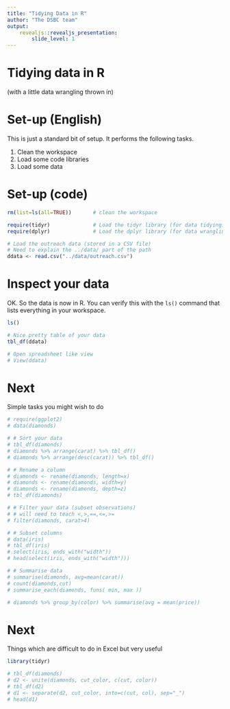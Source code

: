 ```yaml
---
title: "Tidying Data in R"
author: "The DSBC team"
output: 
    revealjs::revealjs_presentation:
        slide_level: 1
---
```


# Tidying data in R
(with a little data wrangling thrown in)

<!--
Notes

# Use the outreach data for now since we need to be careful about making the RCT data public
- check that ggplot2, tidyr and dplyr are installed with Rstudio

- teach the basic use of dplyr
- contrast this with excel?
- use an extract from spotlight?

- Tasks
- =====
- rename a variable
- clean text
    + convert to lower case
    + split and join characters
- concept of factors (categorical data type)
    + ordered 
    + non-ordered
- unnest (from tidyr)
- show case features of dplyr for re-arranging and grouping your data
    + filter
    + summarise by group

 -->

# Set-up (English)

This is just a standard bit of setup. It performs the following tasks.

1. Clean the workspace
2. Load some code libraries 
3. Load some data

# Set-up (code)

```r
rm(list=ls(all=TRUE))       # clean the workspace

require(tidyr)              # Load the tidyr library (for data tidying)
require(dplyr)              # Load the dplyr library (for data wrangling)

# Load the outreach data (stored in a CSV file)
# Need to explain the ../data/ part of the path
ddata <- read.csv("../data/outreach.csv")
```

# Inspect your data


OK. So the data is now in R. You can verify this with the `ls()` command that lists everything in your workspace.

```r
ls()

# Nice pretty table of your data
tbl_df(ddata)

# Open spreadsheet like view
# View(ddata)

```

# Next

Simple tasks you might wish to do

```r
# require(ggplot2)
# data(diamonds)

# # Sort your data 
# tbl_df(diamonds)
# diamonds %>% arrange(carat) %>% tbl_df()
# diamonds %>% arrange(desc(carat)) %>% tbl_df()

# # Rename a column
# diamonds <- rename(diamonds, length=x)
# diamonds <- rename(diamonds, width=y)
# diamonds <- rename(diamonds, depth=z)
# tbl_df(diamonds)

# # Filter your data (subset observations)
# # will need to teach <,>,==,<=,>=
# filter(diamonds, carat>4)

# # Subset columns
# data(iris)
# tbl_df(iris)
# select(iris, ends_with("width"))
# head(select(iris, ends_with("width")))

# # Summarise data
# summarise(diamonds, avg=mean(carat))
# count(diamonds,cut)
# summarise_each(diamonds, funs( min, max ))

# diamonds %>% group_by(color) %>% summarise(avg = mean(price))

```

# Next

Things which are difficult to do in Excel but very useful

```r
library(tidyr)
```

```r
# tbl_df(diamonds)
# d2 <- unite(diamonds, cut_color, c(cut, color))
# tbl_df(d2)
# d1 <- separate(d2, cut_color, into=c(cut, col), sep="_")
# head(d1)

```




